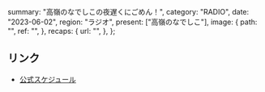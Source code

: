   summary: "高嶺のなでしこの夜遅くにごめん！",
  category: "RADIO",
  date: "2023-06-02",
  region: "ラジオ",
  present: ["高嶺のなでしこ"],
  image: {
    path: "",
    ref: "",
  },
  recaps: {
    url: "",
  },
};

## リンク

- [公式スケジュール](https://takanenonadeshiko.jp/?p=1009)
